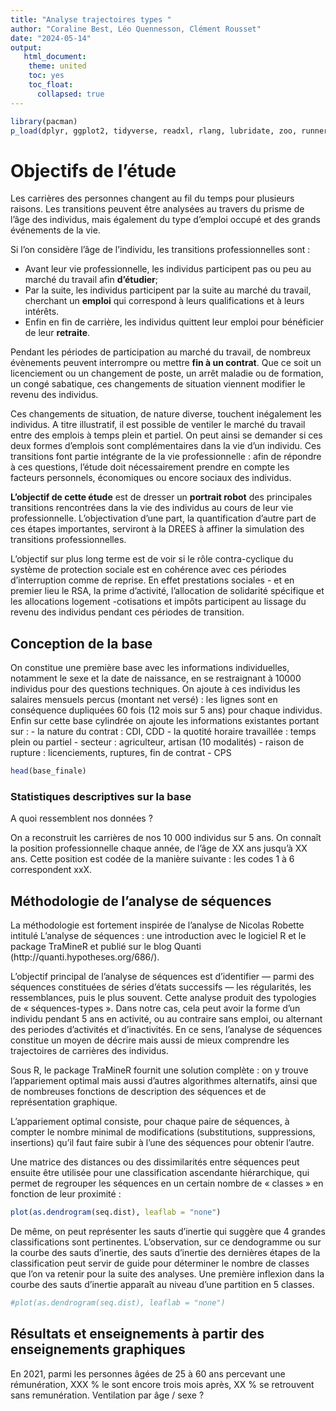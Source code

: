 ```yaml
---
title: "Analyse trajectoires types "
author: "Coraline Best, Léo Quennesson, Clément Rousset"
date: "2024-05-14"
output: 
   html_document:
    theme: united
    toc: yes
    toc_float:
      collapsed: true
---
```


```r
library(pacman)
p_load(dplyr, ggplot2, tidyverse, readxl, rlang, lubridate, zoo, runner, TraMineR, DBI, RPostgres)

```


# Objectifs de l'étude 

Les carrières des personnes changent au fil du temps pour plusieurs raisons. Les transitions peuvent être analysées au travers du prisme de l'âge des individus, mais également du type d'emploi occupé et des grands événements de la vie.

Si l'on considère l'âge de l'individu, les transitions professionnelles sont : 

- Avant leur vie professionnelle, les individus participent pas ou peu au marché du travail afin **d'étudier**; 
- Par la suite, les individus participent par la suite au marché du travail, cherchant un **emploi** qui correspond à leurs qualifications et à leurs intérêts. 
- Enfin en fin de carrière, les individus quittent leur emploi pour bénéficier de leur **retraite**.

Pendant les périodes de participation au marché du travail, de nombreux évènements peuvent interrompre ou mettre **fin à un contrat**. Que ce soit un licenciement ou un changement de poste, un arrêt maladie ou de formation, un congé sabatique, ces changements de situation viennent modifier le revenu des individus. 

Ces changements de situation, de nature diverse, touchent inégalement les individus. A titre illustratif, il est possible de ventiler le marché du travail entre des emplois à temps plein et partiel. On peut ainsi se demander si ces deux formes d'emplois sont complémentaires dans la vie d'un individu. Ces transitions font partie intégrante de la vie professionnelle : afin de répondre à ces questions, l'étude doit nécessairement prendre en compte les facteurs personnels, économiques ou encore sociaux des individus.

**L'objectif de cette étude** est de dresser un **portrait robot** des principales transitions rencontrées dans la vie des individus au cours de leur vie professionnelle. L'objectivation d'une part, la quantification d'autre part de ces étapes importantes, serviront à la DREES à affiner la simulation des transitions professionnelles. 

L'objectif sur plus long terme est de voir si le rôle contra-cyclique du système de protection sociale est en cohérence avec ces périodes d'interruption comme de reprise. En effet prestations sociales - et en premier lieu le RSA, la prime d'activité, l'allocation de solidarité spécifique et les allocations logement -cotisations et impôts participent au lissage du revenu des individus pendant ces périodes de transition.

## Conception de la base 

On constitue une première base avec les informations individuelles, notamment le sexe et la date de naissance, en se restraignant à 10000 individus pour des questions techniques. On ajoute à ces individus les salaires mensuels percus (montant net versé) : les lignes sont en conséquence dupliquées 60 fois (12 mois sur 5 ans) pour chaque individus. Enfin sur cette base cylindrée on ajoute les informations existantes portant sur : 
- la nature du contrat : CDI, CDD
- la quotité horaire travaillée : temps plein ou partiel
- secteur : agriculteur, artisan (10 modalités)
- raison de rupture : licenciements, ruptures, fin de contrat
- CPS
                          


```r
head(base_finale)
```

### Statistiques descriptives sur la base

A quoi ressemblent nos données ? 

On a reconstruit les carrières de nos 10 000 individus sur 5 ans. On connaît la position professionnelle chaque année, de l’âge de XX ans jusqu’à XX ans. Cette position est codée de la manière suivante : les codes 1 à 6 correspondent xxX. 





## Méthodologie de l'analyse de séquences


La méthodologie est fortement inspirée de l'analyse de Nicolas Robette intitulé L’analyse de séquences : une introduction avec le logiciel R et le package TraMineR et publié sur le blog Quanti (http://quanti.hypotheses.org/686/).

L’objectif principal de l'analyse de séquences est d’identifier — parmi des séquences constituées de séries d’états successifs — les régularités, les ressemblances, puis le plus souvent. Cette analyse produit des typologies de « séquences-types ». Dans notre cas, cela peut avoir la forme d'un individu pendant 5 ans en activité, ou au contraire sans emploi, ou alternant des periodes d'activités et d'inactivités. En ce sens, l’analyse de séquences constitue un moyen de décrire mais aussi de mieux comprendre les trajectoires de carrières des individus.

Sous R, le package TraMineR fournit une solution complète : on y trouve l’appariement optimal mais aussi d’autres algorithmes alternatifs, ainsi que de nombreuses fonctions de description des séquences et de représentation graphique.

L’appariement optimal consiste, pour chaque paire de séquences, à compter le nombre minimal de modifications (substitutions, suppressions, insertions) qu’il faut faire subir à l’une des séquences pour obtenir l’autre.

Une matrice des distances ou des dissimilarités entre séquences peut ensuite être utilisée pour une classification ascendante hiérarchique, qui permet de regrouper les séquences en un certain nombre de « classes » en fonction de leur proximité :


```r
plot(as.dendrogram(seq.dist), leaflab = "none")
```

De même, on peut représenter les sauts d’inertie qui suggère que 4 grandes classifications sont pertinentes. L’observation, sur ce dendogramme ou sur la courbe des sauts d’inertie, des sauts d’inertie des dernières étapes de la classification peut servir de guide pour déterminer le nombre de classes que l’on va retenir pour la suite des analyses. Une première inflexion dans la courbe des sauts d’inertie apparaît au niveau d’une partition en 5 classes.


```r
#plot(as.dendrogram(seq.dist), leaflab = "none")
```

## Résultats et enseignements à partir des enseignements graphiques 


En 2021, parmi les personnes âgées de 25 à 60 ans percevant une rémunération, XXX % le sont encore trois mois après, XX % se retrouvent sans remunération. Ventilation par âge / sexe ?
